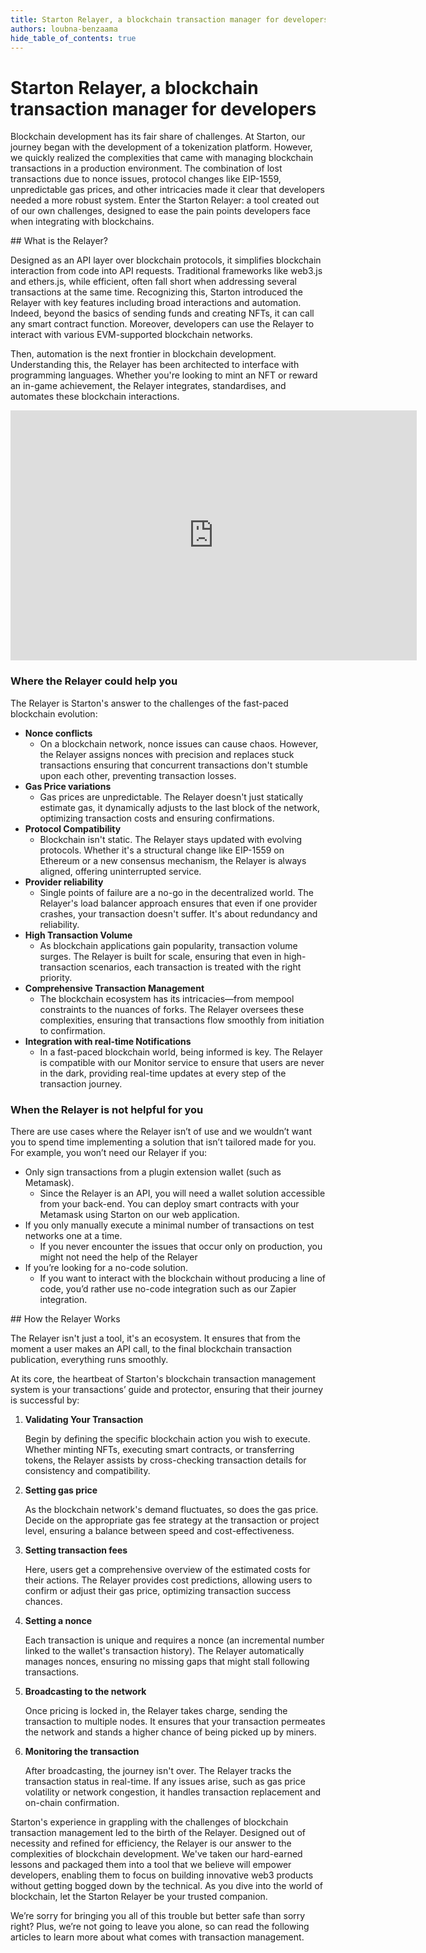 ```yaml
---
title: Starton Relayer, a blockchain transaction manager for developers
authors: loubna-benzaama
hide_table_of_contents: true
---
```


# Starton Relayer, a blockchain transaction manager for developers

Blockchain development has its fair share of challenges. At Starton, our journey began with the development of a tokenization platform. However, we quickly realized the complexities that came with managing blockchain transactions in a production environment. The combination of lost transactions due to nonce issues, protocol changes like EIP-1559, unpredictable gas prices, and other intricacies made it clear that developers needed a more robust system. Enter the Starton Relayer: a tool created out of our own challenges, designed to ease the pain points developers face when integrating with blockchains.

<StepSection>
## What is the Relayer?

Designed as an API layer over blockchain protocols, it simplifies blockchain interaction from code into API requests. Traditional frameworks like web3.js and ethers.js, while efficient, often fall short when addressing several transactions at the same time. Recognizing this, Starton introduced the Relayer with key features including broad interactions and automation. Indeed, beyond the basics of sending funds and creating NFTs, it can call any smart contract function. Moreover, developers can use the Relayer to interact with various EVM-supported blockchain networks.

Then, automation is the next frontier in blockchain development. Understanding this, the Relayer has been architected to interface with programming languages. Whether you're looking to mint an NFT or reward an in-game achievement, the Relayer integrates, standardises, and automates these blockchain interactions.

<iframe width="650" height="400" src="https://www.youtube.com/embed/51zIBIPiTW8?si=W-mTc6fXs4gG8U26" title="YouTube video player" frameborder="0" allow="accelerometer; autoplay; clipboard-write; encrypted-media; gyroscope; picture-in-picture; web-share" allowfullscreen></iframe>

### Where the Relayer could help you

The Relayer is Starton's answer to the challenges of the fast-paced blockchain evolution:

- **Nonce conflicts**
    - On a blockchain network, nonce issues can cause chaos. However, the Relayer assigns nonces with precision and replaces stuck transactions ensuring that concurrent transactions don't stumble upon each other, preventing transaction losses.
- **Gas Price variations**
    - Gas prices are unpredictable. The Relayer doesn't just statically estimate gas, it dynamically adjusts to the last block of the network, optimizing transaction costs and ensuring confirmations.
- **Protocol Compatibility**
    - Blockchain isn't static. The Relayer stays updated with evolving protocols. Whether it's a structural change like EIP-1559 on Ethereum or a new consensus mechanism, the Relayer is always aligned, offering uninterrupted service.
- **Provider reliability**
    - Single points of failure are a no-go in the decentralized world. The Relayer's load balancer approach ensures that even if one provider crashes, your transaction doesn't suffer. It's about redundancy and reliability.
- **High Transaction Volume**
    - As blockchain applications gain popularity, transaction volume surges. The Relayer is built for scale, ensuring that even in high-transaction scenarios, each transaction is treated with the right priority.
- **Comprehensive Transaction Management**
    - The blockchain ecosystem has its intricacies—from mempool constraints to the nuances of forks. The Relayer oversees these complexities, ensuring that transactions flow smoothly from initiation to confirmation.
- **Integration with real-time Notifications**
    - In a fast-paced blockchain world, being informed is key. The Relayer is compatible with our Monitor service to ensure that users are never in the dark, providing real-time updates at every step of the transaction journey.

### When the Relayer is not helpful for you

There are use cases where the Relayer isn’t of use and we wouldn’t want you to spend time implementing a solution that isn’t tailored made for you. For example, you won’t need our Relayer if you:

- Only sign transactions from a plugin extension wallet (such as Metamask).
    - Since the Relayer is an API, you will need a wallet solution accessible from your back-end. You can deploy smart contracts with your Metamask using Starton on our web application.
- If you only manually execute a minimal number of transactions on test networks one at a time.
    - If you never encounter the issues that occur only on production, you might not need the help of the Relayer
- If you’re looking for a no-code solution.
    - If you want to interact with the blockchain without producing a line of code, you’d rather use no-code integration such as our Zapier integration.
</StepSection>

<StepSection>
## How the Relayer Works

The Relayer isn't just a tool, it's an ecosystem. It ensures that from the moment a user makes an API call, to the final blockchain transaction publication, everything runs smoothly.

At its core, the heartbeat of Starton's blockchain transaction management system is your transactions’ guide and protector, ensuring that their journey is successful by:

1. **Validating Your Transaction**

   Begin by defining the specific blockchain action you wish to execute. Whether minting NFTs, executing smart contracts, or transferring tokens, the Relayer assists by cross-checking transaction details for consistency and compatibility.

2. **Setting gas price**

   As the blockchain network's demand fluctuates, so does the gas price. Decide on the appropriate gas fee strategy at the transaction or project level, ensuring a balance between speed and cost-effectiveness.

3. **Setting transaction fees**

   Here, users get a comprehensive overview of the estimated costs for their actions. The Relayer provides cost predictions, allowing users to confirm or adjust their gas price, optimizing transaction success chances.

4. **Setting a nonce**

   Each transaction is unique and requires a nonce (an incremental number linked to the wallet's transaction history). The Relayer automatically manages nonces, ensuring no missing gaps that might stall following transactions.

5. **Broadcasting to the network**

   Once pricing is locked in, the Relayer takes charge, sending the transaction to multiple nodes. It ensures that your transaction permeates the network and stands a higher chance of being picked up by miners.

6. **Monitoring the transaction**

   After broadcasting, the journey isn't over. The Relayer tracks the transaction status in real-time. If any issues arise, such as gas price volatility or network congestion, it handles transaction replacement and on-chain confirmation.


Starton's experience in grappling with the challenges of blockchain transaction management led to the birth of the Relayer. Designed out of necessity and refined for efficiency, the Relayer is our answer to the complexities of blockchain development. We've taken our hard-earned lessons and packaged them into a tool that we believe will empower developers, enabling them to focus on building innovative web3 products without getting bogged down by the technical. As you dive into the world of blockchain, let the Starton Relayer be your trusted companion.

We’re sorry for bringing you all of this trouble but better safe than sorry right? Plus, we’re not going to leave you alone, so can read the following articles to learn more about what comes with transaction management.
</StepSection>
